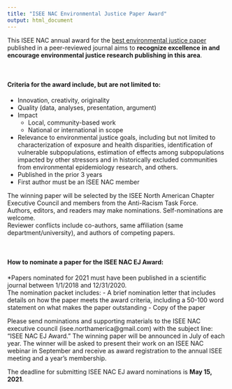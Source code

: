```yaml
---
title: "ISEE NAC Environmental Justice Paper Award"
output: html_document
---
```


This ISEE NAC annual award for the <u>best environmental justice paper</u> published in a peer-reviewed journal aims to <b>recognize excellence in and encourage environmental justice research publishing in this area</b>.

<br>

#### Criteria for the award include, but are not limited to:
- Innovation, creativity, originality
- Quality (data, analyses, presentation, argument)
- Impact
  - Local, community-based work
  - National or international in scope
- Relevance to environmental justice goals, including but not limited to characterization of exposure and health disparities, identification of vulnerable subpopulations, estimation of effects among subpopulations impacted by other stressors and in historically excluded communities from environmental epidemiology research, and others.
- Published in the prior 3 years
- First author must be an ISEE NAC member


The winning paper will be selected by the ISEE North American Chapter Executive Council and members from the Anti-Racism Task Force. 
<br>
Authors, editors, and readers may make nominations.  Self-nominations are welcome.
<br>
Reviewer conflicts include co-authors, same affiliation (same department/university), and authors of competing papers.

<br>

#### How to nominate a paper for the ISEE NAC EJ Award:
*Papers nominated for 2021 must have been published in a scientific journal between 1/1/2018 and 12/31/2020.
<br>
The nomination packet includes:
- A brief nomination letter that includes details on how the paper meets the award criteria, including a 50-100 word statement on what makes the paper outstanding
- Copy of the paper


Please send nominations and supporting materials to the ISEE NAC executive council (isee.northamerica@gmail.com) with the subject line: “ISEE NAC EJ Award.” The winning paper will be announced in July of each year. The winner will be asked to present their work on an ISEE NAC webinar in September and receive as award registration to the annual ISEE meeting and a year’s membership.


The deadline for submitting ISEE NAC EJ award nominations is <b>May 15, 2021</b>.

